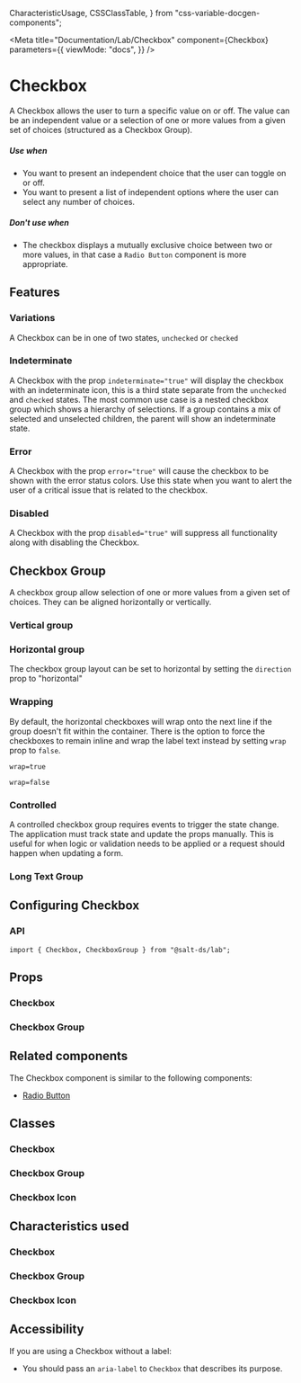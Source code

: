   CharacteristicUsage,
  CSSClassTable,
} from "css-variable-docgen-components";

<Meta
  title="Documentation/Lab/Checkbox"
  component={Checkbox}
  parameters={{
    viewMode: "docs",
  }}
/>

# Checkbox

A Checkbox allows the user to turn a specific value on or off. The value can be an independent value or a selection of one or more values from a given set of choices (structured as a Checkbox Group).

##### Use when

- You want to present an independent choice that the user can toggle on or off.
- You want to present a list of independent options where the user can select any number of choices.

##### Don't use when

- The checkbox displays a mutually exclusive choice between two or more values, in that case a `Radio Button` component is more appropriate.

## Features

### Variations

A Checkbox can be in one of two states, `unchecked` or `checked`

<Canvas>
  <Story id="lab-checkbox--default" />
</Canvas>

### Indeterminate

A Checkbox with the prop `indeterminate="true"` will display the checkbox with an indeterminate icon, this is a third state separate from the `unchecked` and `checked` states.
The most common use case is a nested checkbox group which shows a hierarchy of selections. If a group contains a mix of selected and unselected
children, the parent will show an indeterminate state.

<Canvas>
  <Story id="lab-checkbox--indeterminate" />
</Canvas>

### Error

A Checkbox with the prop `error="true"` will cause the checkbox to be shown with the error status colors.
Use this state when you want to alert the user of a critical issue that is related to the checkbox.

<Canvas>
  <Story id="lab-checkbox--error" />
</Canvas>

### Disabled

A Checkbox with the prop `disabled="true"` will suppress all functionality along with disabling the Checkbox.

<Canvas>
  <Story id="lab-checkbox--disabled" />
</Canvas>

## Checkbox Group

A checkbox group allow selection of one or more values from a given set of choices. They can be aligned horizontally or vertically.

### Vertical group

<Canvas>
  <Story id="lab-checkbox--uncontrolled-group" />
</Canvas>

### Horizontal group

The checkbox group layout can be set to horizontal by setting the `direction` prop to "horizontal"

<Canvas>
  <Story id="lab-checkbox--horizontal-group" />
</Canvas>

### Wrapping

By default, the horizontal checkboxes will wrap onto the next line if the group doesn't fit within the container. There is the option to force the checkboxes to remain inline and wrap the label text instead by setting `wrap` prop to `false`.

`wrap=true`

<Canvas>
  <Story id="lab-checkbox--wrap-group" />
</Canvas>

`wrap=false`

<Canvas>
  <Story id="lab-checkbox--no-wrap-group" />
</Canvas>

### Controlled

A controlled checkbox group requires events to trigger the state change. The application must track state and update the props manually. This is useful for when logic or validation needs to be applied or a request should happen when updating a form.

<Canvas>
  <Story id="lab-checkbox--controlled-group" />
</Canvas>

### Long Text Group

<Canvas>
  <Story id="lab-checkbox--long-text-group" />
</Canvas>

## Configuring Checkbox

### API

```
import { Checkbox, CheckboxGroup } from "@salt-ds/lab";
```

## Props

### Checkbox

<ArgsTable of={Checkbox} />

### Checkbox Group

<ArgsTable of={CheckboxGroup} />

## Related components

The Checkbox component is similar to the following components:

- [Radio Button](?path=/docs/documentation-lab-radio-button--page)

## Classes

### Checkbox

<CSSClassTable of={Checkbox} />

### Checkbox Group

<CSSClassTable of={CheckboxGroup} />

### Checkbox Icon

<CSSClassTable of={CheckboxIcon} />

## Characteristics used

### Checkbox

<CharacteristicUsage of={Checkbox} />

### Checkbox Group

<CharacteristicUsage of={CheckboxGroup} />

### Checkbox Icon

<CharacteristicUsage of={CheckboxIcon} />

## Accessibility

If you are using a Checkbox without a label:

- You should pass an `aria-label` to `Checkbox` that describes its purpose.

<HelpAndSupport />
